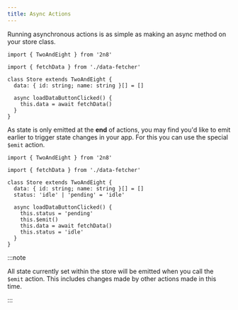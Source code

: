 ```yaml
---
title: Async Actions
---
```


Running asynchronous actions is as simple as making an async method on your
store class.

```tsx title="store.ts"
import { TwoAndEight } from '2n8'

import { fetchData } from './data-fetcher'

class Store extends TwoAndEight {
  data: { id: string; name: string }[] = []

  async loadDataButtonClicked() {
    this.data = await fetchData()
  }
}
```

As state is only emitted at the **end** of actions, you may find you'd like to
emit earlier to trigger state changes in your app. For this you can use the
special `$emit` action.

```tsx title="store.ts" {11}
import { TwoAndEight } from '2n8'

import { fetchData } from './data-fetcher'

class Store extends TwoAndEight {
  data: { id: string; name: string }[] = []
  status: 'idle' | 'pending' = 'idle'

  async loadDataButtonClicked() {
    this.status = 'pending'
    this.$emit()
    this.data = await fetchData()
    this.status = 'idle'
  }
}
```

:::note

All state currently set within the store will be emitted when you call the
`$emit` action. This includes changes made by other actions made in this time.

:::
